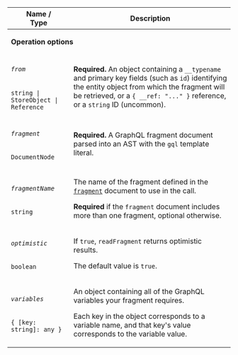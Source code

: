 <table class="field-table api-ref">

<thead>
    <tr>
      <th>Name /<br/>Type</th>
      <th>Description</th>
    </tr>
  </thead>

<tbody>

<tr>
<td colspan="2">

**Operation options**

</td>
</tr>

<tr class="required">
<td>

###### `from`

`string | StoreObject | Reference`
</td>

<td>

**Required.** An object containing a `__typename` and primary key fields (such as `id`) identifying the entity object from which the fragment will be retrieved, or a `{ __ref: "..." }` reference, or a `string` ID (uncommon).

</td>
</tr>

<tr class="required">
<td>

###### `fragment`

`DocumentNode`
</td>

<td>

**Required.** A GraphQL fragment document parsed into an AST with the `gql` template literal.

</td>
</tr>

<tr>
<td>

###### `fragmentName`

`string`
</td>

<td>

The name of the fragment defined in the [`fragment`](#fragment) document to use in the call.

**Required** if the `fragment` document includes more than one fragment, optional otherwise.

</td>
</tr>

<tr>
<td>

###### `optimistic`

`boolean`
</td>

<td>

If `true`, `readFragment` returns optimistic results.

The default value is `true`.

</td>
</tr>

<tr>
<td>

###### `variables`

`{ [key: string]: any }`
</td>

<td>

An object containing all of the GraphQL variables your fragment requires.

Each key in the object corresponds to a variable name, and that key's value corresponds to the variable value.

</td>
</tr>

</tbody>

</table>
